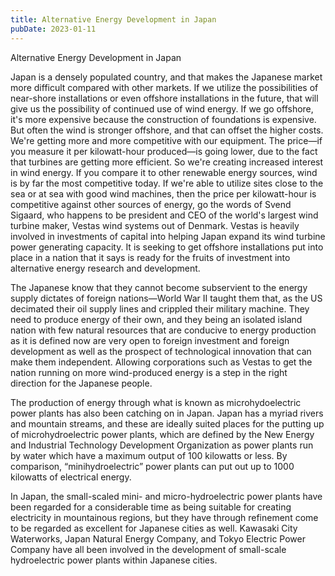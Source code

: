 ```yaml
---
title: Alternative Energy Development in Japan
pubDate: 2023-01-11
---
```


Alternative Energy Development in Japan

Japan is a densely populated country, and that makes the Japanese market more difficult compared with other markets. If we utilize the possibilities of near-shore installations or even offshore installations in the future, that will give us the possibility of continued use of wind energy. If we go offshore, it's more expensive because the construction of foundations is expensive. But often the wind is stronger offshore, and that can offset the higher costs. We're getting more and more competitive with our equipment. The price—if you measure it per kilowatt-hour produced—is going lower, due to the fact that turbines are getting more efficient. So we're creating increased interest in wind energy. If you compare it to other renewable energy sources, wind is by far the most competitive today. If we're able to utilize sites close to the sea or at sea with good wind machines, then the price per kilowatt-hour is competitive against other sources of energy, go the words of Svend Sigaard, who happens to be president and CEO of the world's largest wind turbine maker, Vestas wind systems out of Denmark. Vestas is heavily involved in investments of capital into helping Japan expand its wind turbine power generating capacity. It is seeking to get offshore installations put into place in a nation that it says is ready for the fruits of investment into alternative energy research and development. 

The Japanese know that they cannot become subservient to the energy supply dictates of foreign nations—World War II taught them that, as the US decimated their oil supply lines and crippled their military machine. They need to produce energy of their own, and they being an isolated island nation with few natural resources that are conducive to energy production as it is defined now are very open to foreign investment and foreign development as well as the prospect of technological innovation that can make them independent. Allowing corporations such as Vestas to get the nation running on more wind-produced energy is a step in the right direction for the Japanese people. 

The production of energy through what is known as microhydoelectric power plants has also been catching on in Japan. Japan has a myriad rivers and mountain streams, and these are ideally suited places for the putting up of microhydroelectric power plants, which are defined by the New Energy and Industrial Technology Development Organization as power plants run by water which have a maximum output of 100 kilowatts or less. By comparison, “minihydroelectric” power plants can put out up to 1000 kilowatts of electrical energy. 

In Japan, the small-scaled mini- and micro-hydroelectric power plants have been regarded for a considerable time as being suitable for creating electricity in mountainous regions, but they have through refinement come to be regarded as excellent for Japanese cities as well. Kawasaki City Waterworks, Japan Natural Energy Company, and Tokyo Electric Power Company have all been involved in the development of small-scale hydroelectric power plants within Japanese cities.